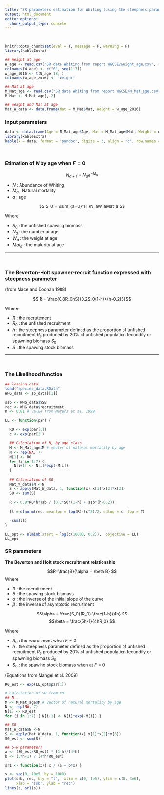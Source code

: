 ```yaml
---
title: "SR parameters estimation for Whiting (using the steepness parameter) "
output: html_document
editor_options:
  chunk_output_type: console
---
```


<br>

```r
knitr::opts_chunk$set(eval = T, message = F, warning = F)
library(kableExtra)
```

```r
## Weight at age
W_age <- read.csv("SR data Whiting from report WGCSE/weight_age.csv", row.names = 1)
colnames(W_age) <- c("0", seq(1:7))
w_age_2016 <- t(W_age[18,])
colnames(w_age_2016) <- "Weight"

## Mat at age
M_Mat_age <- read.csv("SR data Whiting from report WGCSE/M_Mat_age.csv")
M_Mat <- M_Mat_age[,-2]

## weight and Mat at age
Mat_W_data <- data.frame(Mat = M_Mat$Mat, Weight = w_age_2016)
```

### Input parameters
```r
data <- data.frame(Age = M_Mat_age$Age, Mat = M_Mat_age$Mat, Weight = w_age_2016, M = M_Mat_age$M)
library(kableExtra)
kable(x = data, format = "pandoc", digits = 2, align = "c", row.names = F)
```

<br>

### Etimation of $N$ by age when $F=0$

$$N_{a+1} = N_ae^{-M_a} $$

- $N$ : Abundance of Whiting
- $M_a$ : Natural mortality
- $a$ : age


$$ S_0 = \sum_{a=0}^{T}N_aW_aMat_a $$ 

Where

- $S_0$ : the unfished spawing biomass
- $N_a$ : the number at age
- $W_a$ : the weight at age
- $Mat_a$ : the maturity at age

****  
<br>

### The Beverton-Holt spawner-recruit function expressed with steepness parameter 
(from Mace and Doonan 1988)

$$ R = \frac{0.8R_0hS}{0.2S_0(1-h)+(h-0.2)S}$$ 

Where

- $R$ : the recrutement
- $R_0$ : the unfished recruitment
- $h$ : the steepness parameter defined as the proportion of unfished recruitment $R_0$ produced by 20% of unfished population fecundity or spawning biomass $S_0$
- $S$ : the spawing stock biomass

****  
<br>

### The Likelihood function

```r

## loading data
load("species_data.RData")
WHG_data <- sp_data[[1]]

ssb <- WHG_data$SSB
rec <- WHG_data$recruitment
h <- 0.81 # value from Meyers et al. 1999

LL <- function(par) {
  
  R0 <- exp(par[1])
  c <- exp(par[2])
 
  ## Calculation of N, by age class 
  M <- M_Mat_age$M # vector of natural mortality by age 
  N <- rep(NA, 7)
  N[1] <- R0
  for (i in 1:7) { 
    N[i+1] <- N[i]*exp(-M[i]) 
  }
  
  ## Calculation of S0
  Mat_W_data$N <-N
  S <- apply(Mat_W_data, 1, function(x) x[1]*x[2]*x[3])
  S0 <- sum(S)
  
  R <- 0.8*R0*h*ssb / (0.2*S0*(1-h) + ssb*(h-0.2))
  
  ll = dlnorm(rec, meanlog = log(R)-(c^2)/2, sdlog = c, log = T)
  
  -sum(ll)
}

LL_opt <- nlminb(start = log(c(10000, 0.2)),  objective = LL)
LL_opt
```

### SR parameters
**The Beverton and Holt stock recruitment relationship**

$$R=\frac{B}{\alpha + \beta B} $$
Where

- $R$ : the recruitement
- $B$ : the spawing stock biomass
- $\alpha$ : the inverse of the initial slope of the curve
- $\beta$ : the inverse of asymptotic recruitment 

$$\alpha = \frac{S_0}{R_0} \frac{1-h}{4h} $$ 
$$\beta = \frac{5h-1}{4hR_0} $$ 

Where

- $R_0$ : the recruitment when $F=0$
- $h$ : the steepness parameter defined as the proportion of unfished recruitment $R_0$ produced by 20% of unfished population fecundity or spawning biomass $S_0$
- $S_0$ : the spawing stock biomass when at $F=0$

(Equations from Mangel et al. 2009)

```r
R0_est <- exp(LL_opt$par[1])

# Calculation of SO from R0 
## N
M <- M_Mat_age$M # vector of natural mortality by age 
N <- rep(NA, 7)
N[1] <- R0_est
for (i in 1:7) { N[i+1] <- N[i]*exp(-M[i]) }

## S0   
Mat_W_data$N <-N
S <- apply(Mat_W_data, 1, function(x) x[1]*x[2]*x[3])
S0_est <- sum(S)

## S-R parameters
a <- (S0_est/R0_est) * (1-h)/(4*h)
b <- (5*h-1) / (4*h*R0_est)
```

```r
sr1 <- function(x){ x / (a + b*x) }

s <- seq(0, 10e5, by = 1000)
plot(ssb, rec, bty = "l",  xlim = c(0, 1e5), ylim = c(0, 3e6),
     xlab = "ssb", ylab = "rec")
lines(s, sr1(s))
```



